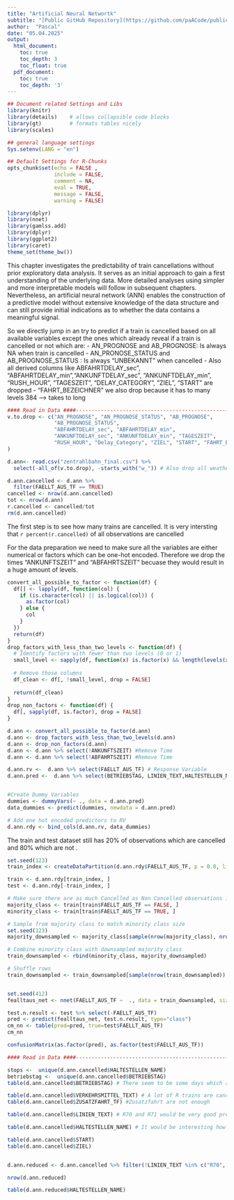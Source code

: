 ```yaml
---
title: "Artificial Neural Networtk"
subtitle: "[Public GitHub Repository](https://github.com/paACode/publictransport_winterbottlenecks_palest)"
author:  "Pascal"
date: "05.04.2025"
output:
  html_document:
    toc: true
    toc_depth: 3
    toc_float: true
  pdf_document:
    toc: true
    toc_depth: '3'
---
```


```r
## Document related Settings and Libs
library(knitr) 
library(details)    # allows collapsible code blocks
library(gt)         # formats tables nicely
library(scales)   

## general language settings
Sys.setenv(LANG = "en")

## Default Settings for R-Chunks
opts_chunk$set(echo = FALSE ,
               include = FALSE,
               comment = NA,
               eval = TRUE,
               message = FALSE,
               warning = FALSE)
```

```r

library(dplyr)
library(nnet)
library(gamlss.add)
library(dplyr)
library(ggplot2)
library(caret)
theme_set(theme_bw())

```

This chapter investigates the predictability of train cancellations without prior exploratory data analysis. It serves as an initial approach to gain a first understanding of the underlying data. More detailed analyses using simpler and more interpretable models will follow in subsequent chapters. Nevertheless, an artificial neural network (ANN) enables the construction of a predictive model without extensive knowledge of the data structure and can still provide initial indications as to whether the data contains a meaningful signal.

So we directly jump in an try to predict if a train is cancelled based on all available variables except the ones which already reveal if a train is cancelled or not which are:
- AN_PROGNOSE and AB_PROGNOSE: Is always NA when train is cancelled
- AN_PRONOSE_STATUS and AB_PROGNOSE_STATUS : Is always "UNBEKANNT" when cancelled
- Also all derived columns like ABFAHRTDELAY_sec", "ABFAHRTDELAY_min","ANKUNFTDELAY_sec", "ANKUNFTDELAY_min", "RUSH_HOUR", "TAGESZEIT", "DELAY_CATEGORY", "ZIEL", "START" are dropped
- "FAHRT_BEZEICHNER" we also drop because it has to many levels 384 --> takes to long


```r
#### Read in Data ####----------------------------------------------------------
v.to.drop <- c("AN_PROGNOSE", "AN_PROGNOSE_STATUS", "AB_PROGNOSE",
               "AB_PROGNOSE_STATUS",
               "ABFAHRTDELAY_sec", "ABFAHRTDELAY_min",
               "ANKUNFTDELAY_sec", "ANKUNFTDELAY_min", "TAGESZEIT", 
               "RUSH_HOUR", "Delay_Category", "ZIEL", "START", "FAHRT_BEZEICHNER"
)

d.ann<- read.csv("zentrahlbahn_final.csv") %>% 
  select(-all_of(v.to.drop), -starts_with("w_")) # Also drop all weather data


```

```r
d.ann.cancelled <- d.ann %>% 
  filter(FAELLT_AUS_TF == TRUE)
cancelled <- nrow(d.ann.cancelled)
tot <- nrow(d.ann)
r.cancelled <- cancelled/tot
rm(d.ann.cancelled)
```


The first step is to see how many trains are cancelled.  It is very intersting that `r percent(r.cancelled)` of all observations are cancelled

For the data preparation we need to make sure all the variables are either numerical or factors which can be one-hot encoded. Therefore we drop the times
"ANKUNFTSZEIT" and "ABFAHRTSZEIT" becuase they would result in a huge amount of levels.


```r
convert_all_possible_to_factor <- function(df) {
  df[] <- lapply(df, function(col) {
    if (is.character(col) || is.logical(col)) {
      as.factor(col)
    } else {
      col
    }
  })
  return(df)
}
drop_factors_with_less_than_two_levels <- function(df) {
  # Identify factors with fewer than two levels (0 or 1)
  small_level <- sapply(df, function(x) is.factor(x) && length(levels(x)) < 2)
  
  # Remove those columns
  df_clean <- df[, !small_level, drop = FALSE]
  
  return(df_clean)
}
drop_non_factors <- function(df) {
  df[, sapply(df, is.factor), drop = FALSE]
}

d.ann <- convert_all_possible_to_factor(d.ann)
d.ann <- drop_factors_with_less_than_two_levels(d.ann)
d.ann <- drop_non_factors(d.ann) 
d.ann <- d.ann %>% select(!ANKUNFTSZEIT) #Remove Time 
d.ann <- d.ann %>% select(!ABFAHRTSZEIT) #Remove Time 

d.ann.rv <-  d.ann %>% select(FAELLT_AUS_TF) # Response Variable
d.ann.pred <-  d.ann %>% select(BETRIEBSTAG, LINIEN_TEXT,HALTESTELLEN_NAME) 


#Create Dummy Variables 
dummies <- dummyVars(~ ., data = d.ann.pred)
data_dummies <- predict(dummies, newdata = d.ann.pred)

# Add one hot encoded predictors to RV
d.ann.rdy <- bind_cols(d.ann.rv, data_dummies)

```

The train and test dataset still has 20% of observations which are cancelled and 80% which are not . 
```r
set.seed(123)
train_index <- createDataPartition(d.ann.rdy$FAELLT_AUS_TF, p = 0.8, list = FALSE)

train <- d.ann.rdy[train_index, ]
test <- d.ann.rdy[-train_index, ]

# Make sure there are as much Cancelled as Non Cancelled observations in Train Data
majority_class <- train[train$FAELLT_AUS_TF == FALSE, ]
minority_class <- train[train$FAELLT_AUS_TF == TRUE, ]

# Sample from majority class to match minority class size
set.seed(123)
majority_downsampled <- majority_class[sample(nrow(majority_class), nrow(minority_class)), ]

# Combine minority class with downsampled majority class
train_downsampled <- rbind(minority_class, majority_downsampled)

# Shuffle rows 
train_downsampled <- train_downsampled[sample(nrow(train_downsampled)), ]



```




```r


set.seed(412)
fealltaus_net <- nnet(FAELLT_AUS_TF ~  ., data = train_downsampled, size=15, maxit=500, range=0.1, decay=1e-4, MaxNWts = 10000)

```




```r
test.n.result <- test %>% select(-FAELLT_AUS_TF)
pred <- predict(fealltaus_net, test.n.result, type="class")
cm_nn <- table(pred=pred, true=test$FAELLT_AUS_TF)
cm_nn

confusionMatrix(as.factor(pred), as.factor(test$FAELLT_AUS_TF))

```




























```r
#### Read in Data ####----------------------------------------------------------

stops <-  unique(d.ann.cancelled$HALTESTELLEN_NAME)
betriebstag <-  unique(d.ann.cancelled$BETRIEBSTAG)
table(d.ann.cancelled$BETRIEBSTAG) # There seem to be some days which are more prone to delay, from 25 on food again --> 

table(d.ann.cancelled$VERKEHRSMITTEL_TEXT) # A lot of R trains are cancelled
table(d.ann.cancelled$ZUSATZFAHRT_TF) #Zusatzfahrt are not enough

table(d.ann.cancelled$LINIEN_TEXT) # R70 and R71 would be very good predictors

table(d.ann.cancelled$HALTESTELLEN_NAME) # It would be interesting how good it performs after we remove data from Brienz and stuff

table(d.ann.cancelled$START)
table(d.ann.cancelled$ZIEL)


d.ann.reduced <- d.ann.cancelled %>% filter(!LINIEN_TEXT %in% c("R70", "R71"))

nrow(d.ann.reduced)

table(d.ann.reduced$HALTESTELLEN_NAME)



```

